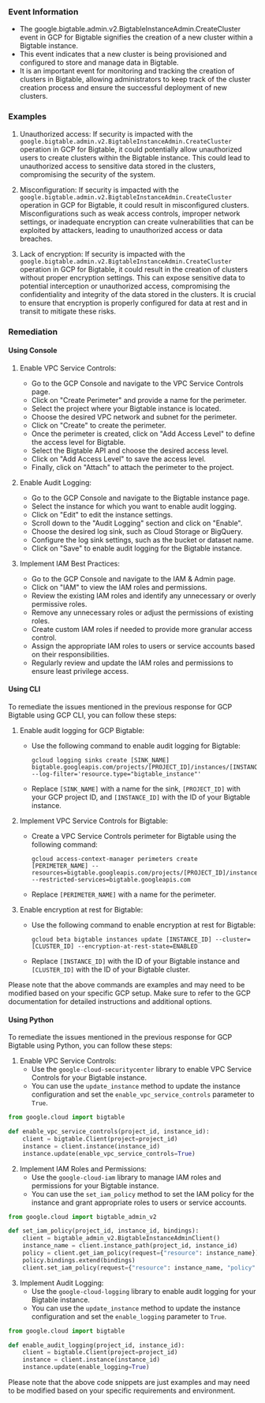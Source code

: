 
### Event Information

- The google.bigtable.admin.v2.BigtableInstanceAdmin.CreateCluster event in GCP for Bigtable signifies the creation of a new cluster within a Bigtable instance.
- This event indicates that a new cluster is being provisioned and configured to store and manage data in Bigtable.
- It is an important event for monitoring and tracking the creation of clusters in Bigtable, allowing administrators to keep track of the cluster creation process and ensure the successful deployment of new clusters.


### Examples

1. Unauthorized access: If security is impacted with the `google.bigtable.admin.v2.BigtableInstanceAdmin.CreateCluster` operation in GCP for Bigtable, it could potentially allow unauthorized users to create clusters within the Bigtable instance. This could lead to unauthorized access to sensitive data stored in the clusters, compromising the security of the system.

2. Misconfiguration: If security is impacted with the `google.bigtable.admin.v2.BigtableInstanceAdmin.CreateCluster` operation in GCP for Bigtable, it could result in misconfigured clusters. Misconfigurations such as weak access controls, improper network settings, or inadequate encryption can create vulnerabilities that can be exploited by attackers, leading to unauthorized access or data breaches.

3. Lack of encryption: If security is impacted with the `google.bigtable.admin.v2.BigtableInstanceAdmin.CreateCluster` operation in GCP for Bigtable, it could result in the creation of clusters without proper encryption settings. This can expose sensitive data to potential interception or unauthorized access, compromising the confidentiality and integrity of the data stored in the clusters. It is crucial to ensure that encryption is properly configured for data at rest and in transit to mitigate these risks.

### Remediation

#### Using Console

1. Enable VPC Service Controls:
   - Go to the GCP Console and navigate to the VPC Service Controls page.
   - Click on "Create Perimeter" and provide a name for the perimeter.
   - Select the project where your Bigtable instance is located.
   - Choose the desired VPC network and subnet for the perimeter.
   - Click on "Create" to create the perimeter.
   - Once the perimeter is created, click on "Add Access Level" to define the access level for Bigtable.
   - Select the Bigtable API and choose the desired access level.
   - Click on "Add Access Level" to save the access level.
   - Finally, click on "Attach" to attach the perimeter to the project.

2. Enable Audit Logging:
   - Go to the GCP Console and navigate to the Bigtable instance page.
   - Select the instance for which you want to enable audit logging.
   - Click on "Edit" to edit the instance settings.
   - Scroll down to the "Audit Logging" section and click on "Enable".
   - Choose the desired log sink, such as Cloud Storage or BigQuery.
   - Configure the log sink settings, such as the bucket or dataset name.
   - Click on "Save" to enable audit logging for the Bigtable instance.

3. Implement IAM Best Practices:
   - Go to the GCP Console and navigate to the IAM & Admin page.
   - Click on "IAM" to view the IAM roles and permissions.
   - Review the existing IAM roles and identify any unnecessary or overly permissive roles.
   - Remove any unnecessary roles or adjust the permissions of existing roles.
   - Create custom IAM roles if needed to provide more granular access control.
   - Assign the appropriate IAM roles to users or service accounts based on their responsibilities.
   - Regularly review and update the IAM roles and permissions to ensure least privilege access.

#### Using CLI

To remediate the issues mentioned in the previous response for GCP Bigtable using GCP CLI, you can follow these steps:

1. Enable audit logging for GCP Bigtable:
   - Use the following command to enable audit logging for Bigtable:
     ```
     gcloud logging sinks create [SINK_NAME] bigtable.googleapis.com/projects/[PROJECT_ID]/instances/[INSTANCE_ID] --log-filter='resource.type="bigtable_instance"'
     ```
   - Replace `[SINK_NAME]` with a name for the sink, `[PROJECT_ID]` with your GCP project ID, and `[INSTANCE_ID]` with the ID of your Bigtable instance.

2. Implement VPC Service Controls for Bigtable:
   - Create a VPC Service Controls perimeter for Bigtable using the following command:
     ```
     gcloud access-context-manager perimeters create [PERIMETER_NAME] --resources=bigtable.googleapis.com/projects/[PROJECT_ID]/instances/[INSTANCE_ID] --restricted-services=bigtable.googleapis.com
     ```
   - Replace `[PERIMETER_NAME]` with a name for the perimeter.

3. Enable encryption at rest for Bigtable:
   - Use the following command to enable encryption at rest for Bigtable:
     ```
     gcloud beta bigtable instances update [INSTANCE_ID] --cluster=[CLUSTER_ID] --encryption-at-rest-state=ENABLED
     ```
   - Replace `[INSTANCE_ID]` with the ID of your Bigtable instance and `[CLUSTER_ID]` with the ID of your Bigtable cluster.

Please note that the above commands are examples and may need to be modified based on your specific GCP setup. Make sure to refer to the GCP documentation for detailed instructions and additional options.

#### Using Python

To remediate the issues mentioned in the previous response for GCP Bigtable using Python, you can follow these steps:

1. Enable VPC Service Controls:
   - Use the `google-cloud-securitycenter` library to enable VPC Service Controls for your Bigtable instance.
   - You can use the `update_instance` method to update the instance configuration and set the `enable_vpc_service_controls` parameter to `True`.

```python
from google.cloud import bigtable

def enable_vpc_service_controls(project_id, instance_id):
    client = bigtable.Client(project=project_id)
    instance = client.instance(instance_id)
    instance.update(enable_vpc_service_controls=True)
```

2. Implement IAM Roles and Permissions:
   - Use the `google-cloud-iam` library to manage IAM roles and permissions for your Bigtable instance.
   - You can use the `set_iam_policy` method to set the IAM policy for the instance and grant appropriate roles to users or service accounts.

```python
from google.cloud import bigtable_admin_v2

def set_iam_policy(project_id, instance_id, bindings):
    client = bigtable_admin_v2.BigtableInstanceAdminClient()
    instance_name = client.instance_path(project_id, instance_id)
    policy = client.get_iam_policy(request={"resource": instance_name})
    policy.bindings.extend(bindings)
    client.set_iam_policy(request={"resource": instance_name, "policy": policy})
```

3. Implement Audit Logging:
   - Use the `google-cloud-logging` library to enable audit logging for your Bigtable instance.
   - You can use the `update_instance` method to update the instance configuration and set the `enable_logging` parameter to `True`.

```python
from google.cloud import bigtable

def enable_audit_logging(project_id, instance_id):
    client = bigtable.Client(project=project_id)
    instance = client.instance(instance_id)
    instance.update(enable_logging=True)
```

Please note that the above code snippets are just examples and may need to be modified based on your specific requirements and environment.

